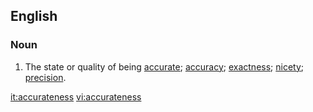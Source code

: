 ==English==
===Noun===
#The state or quality of being [[accurate]]; [[accuracy]]; [[exactness]]; [[nicety]]; [[precision]].

[[it:accurateness]]
[[vi:accurateness]]